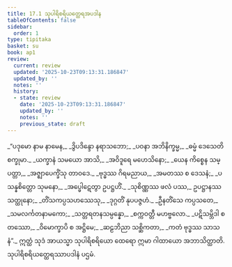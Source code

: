 ```yaml
---
title: 17.1 သုပါရိစရိယတ္ထေရအပဒါန
tableOfContents: false
sidebar:
  order: 1
type: tipitaka
basket: su
book: ap1
review:
  current: review
  updated: '2025-10-23T09:13:31.186847'
  updated_by: ''
  notes: ''
  history:
  - state: review
    date: '2025-10-23T09:13:31.186847'
    updated_by: ''
    notes: ''
    previous_state: draft
---
```



<ReviewStatus review={frontmatter.review} showDetails={true} />

<HypothesisAnnotation frontmatter={frontmatter} />

<DynamicBreadcrumb />

<Division number="1" book="ap1" e="ch" v="20" p="201">

<Paragraph number="2433" type="verses" book="ap1">
_“ပဒုမော နာမ နာမေန,_  
_ဒွိပဒိန္ဒော နရာသဘော;_  
_ပဝနာ အဘိနိက္ခမ္မ,_  
_ဓမ္မံ ဒေသေတိ စက္ခုမာ._  

</Paragraph>

</Division>
<Division number="2" book="ap1" e="ch" v="20" p="201">

<Paragraph number="2434" type="verses" book="ap1">
_ယက္ခာနံ သမယော အာသိ,_  
_အဝိဒူရေ မဟေသိနော;_  
_ယေန ကိစ္စေန သမ္ပတ္တာ,_  
_အဇ္ဈာပေက္ခိံသု တာဝဒေ._  

</Paragraph>

</Division>
<Division number="3" book="ap1" e="ch" v="20" p="201">

<Paragraph number="2435" type="verses" book="ap1">
_ဗုဒ္ဓဿ ဂိရမညာယ,_  
_အမတဿ စ ဒေသနံ;_  
_ပသန္နစိတ္တော သုမနော,_  
_အပ္ဖေါဋေတွာ ဥပဋ္ဌဟိံ._  

</Paragraph>

</Division>
<Division number="4" book="ap1" e="ch" v="20" p="201">

<Paragraph number="2436" type="verses" book="ap1">
_သုစိဏ္ဏဿ ဖလံ ပဿ,_  
ဥပဋ္ဌာနဿ သတ္ထုနော;_  
_တိံသကပ္ပသဟဿေသု,_  
_ဒုဂ္ဂတိံ နုပပဇ္ဇဟံ._  

</Paragraph>

</Division>
<Division number="5" book="ap1" e="ch" v="20" p="201">

<Paragraph number="2437" type="verses" book="ap1">
_ဦနတိံသေ ကပ္ပသတေ,_  
_သမလင်္ကတနာမကော;_  
_သတ္တရတနသမ္ပန္နော,_  
_စက္ကဝတ္တီ မဟဗ္ဗလော._  

</Paragraph>

</Division>
<Division number="6" book="ap1" e="ch" v="20" p="201">

<Paragraph number="2438" type="verses" book="ap1">
_ပဋိသမ္ဘိဒါ စတဿော,_  
_ဝိမောက္ခာပိ စ အဋ္ဌိမေ;_  
_ဆဠဘိညာ သစ္ဆိကတာ,_  
_ကတံ ဗုဒ္ဓဿ သာသနံ”._  

</Paragraph>

<Paragraph number="2439" book="ap1">
ဣတ္ထံ သုဒံ အာယသ္မာ သုပါရိစရိယော ထေရော ဣမာ ဂါထာယော အဘာသိတ္ထာတိ.

</Paragraph>
</Division>

<Paragraph number="2440" type="center" book="ap1">
သုပါရိစရိယတ္ထေရဿာပဒါနံ ပဌမံ.
</Paragraph>
